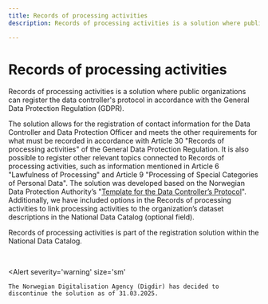 ```yaml
---
title: Records of processing activities
description: Records of processing activities is a solution where public organizations can register the data controller's protocol in accordance with the General Data Protection Regulation (GDPR).

---
```


# Records of processing activities


Records of processing activities is a solution where public organizations can register the data controller's protocol in accordance with the General Data Protection Regulation (GDPR). 

The solution allows for the registration of contact information for the Data Controller and Data Protection Officer and meets the other requirements for what must be recorded in accordance with Article 30 "Records of processing activities" of the General Data Protection Regulation. It is also possible to register other relevant topics connected to Records of processing activities, such as information mentioned in Article 6 "Lawfulness of Processing" and Article 9 "Processing of Special Categories of Personal Data". The solution was developed based on the Norwegian Data Protection Authority’s "[Template for the Data Controller’s Protocol](https://www.datatilsynet.no/rettigheter-og-plikter/virksomhetenes-plikter/protokoll-over-behandlingsaktiviteter/)". Additionally, we have included options in the Records of processing activities to link processing activities to the organization’s dataset descriptions in the National Data Catalog (optional field).

Records of processing activities is part of the registration solution within the National Data Catalog.


&nbsp;

<Alert
    severity='warning'
    size='sm'
>
    The Norwegian Digitalisation Agency (Digdir) has decided to discontinue the solution as of 31.03.2025.
</Alert>
